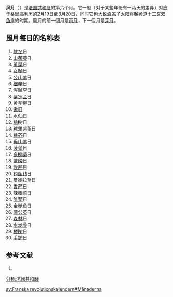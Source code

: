 '''风月'''（{{lang-fr|Ventôse}}）是[[法国|法国]][[共和曆|共和曆]]的第六个月。它一般（对于某些年份有一两天的差异）对应于[[格里高利历|格里高利历]]的[[2月19日|2月19日]]至[[3月20日|3月20日]]，同时它也大致涵盖了[[太阳|太阳]]穿越[[黄道十二宫|黄道十二宫]][[双鱼座|双鱼座]]的时期。風月的前一個月是[[雨月|雨月]]，下一個月是[[芽月|芽月]]。

==風月每日的名称表==

# [[款冬|款冬]]日
# [[山茱萸|山茱萸]]日
# [[堇菜|堇菜]]日
# [[女楨|女楨]]日
# [[公山羊|公山羊]]日
# [[细辛|细辛]]日
# [[泻鼠李|泻鼠李]]日
# [[紫罗兰|紫罗兰]]日
# [[黄华柳|黄华柳]]日
# [[锹|锹]]日
# [[水仙|水仙]]日
# [[榆|榆]]树日
# [[球果紫堇|球果紫堇]]日
# [[糖芥|糖芥]]日
# [[母山羊|母山羊]]日
# [[菠菜|菠菜]]日
# [[多榔菊|多榔菊]]日
# [[繁缕|繁缕]]日
# [[欧芹|欧芹]]日
# [[钓鱼线|钓鱼线]]日
# [[曼德拉草|曼德拉草]]日
# [[香芹|香芹]]日
# [[辣根菜|辣根菜]]日
# [[雏菊|雏菊]]日
# [[金枪鱼|金枪鱼]]日
# [[蒲公英|蒲公英]]日
# [[森林|森林]]日
# [[水龙骨|水龙骨]]日
# [[梣树|梣树]]日
# [[手铲|手铲]]日

==参考文献==

# {{Cite web |url= http://pierre.collenot.pagesperso-orange.fr/Issards_fr/outils/calrepub.htm |title= Conversion de dates républicaines en dates grégoriennes |accessdate= 2012-03-08 |archive-date= 2019-12-24 |archive-url= https://web.archive.org/web/20191224073919/http://pierre.collenot.pagesperso-orange.fr/Issards_fr/outils/calrepub.htm |dead-url= yes }}

{{模板:法國共和月曆}}
{{stub}}
[[分類:法國共和曆|分類:法國共和曆]]

[[sv:Franska_revolutionskalendern#Månaderna|sv:Franska revolutionskalendern#Månaderna]]